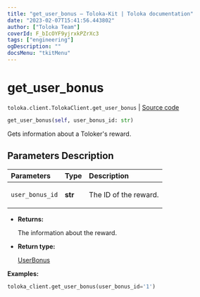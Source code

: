 ```yaml
---
title: "get_user_bonus — Toloka-Kit | Toloka documentation"
date: "2023-02-07T15:41:56.443802"
author: ["Toloka Team"]
coverId: F_bIcOYF9yjrxkPZrXc3
tags: ["engineering"]
ogDescription: ""
docsMenu: "tkitMenu"
---
```


# get_user_bonus
`toloka.client.TolokaClient.get_user_bonus` | [Source code](https://github.com/Toloka/toloka-kit/blob/v1.1.3/src/client/__init__.py#L3064)

```python
get_user_bonus(self, user_bonus_id: str)
```

Gets information about a Toloker's reward.

## Parameters Description

| Parameters | Type | Description |
| :----------| :----| :-----------|
`user_bonus_id`|**str**|<p>The ID of the reward.</p>

* **Returns:**

  The information about the reward.

* **Return type:**

  [UserBonus](/docs/toloka-kit/reference/toloka.client.user_bonus.UserBonus)

**Examples:**

```python
toloka_client.get_user_bonus(user_bonus_id='1')
```
